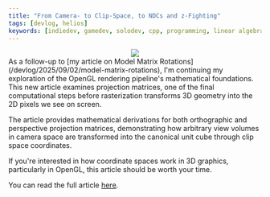 ```yaml
---
title: "From Camera- to Clip-Space, to NDCs and z-Fighting"
tags: [devlog, helios]
keywords: [indiedev, gamedev, solodev, cpp, programming, linear algebra, computer graphics, indiegames]
---
```



<center>
<img style={{mixBlendMode:"screen",filter:"invert(1)"}} src={CubeOrthoIso} />
</center>
As a follow-up to [my article on Model Matrix Rotations](/devlog/2025/09/02/model-matrix-rotations), I'm continuing my exploration of the OpenGL rendering pipeline's mathematical foundations. This new article examines projection matrices, one of the final computational steps before rasterization transforms 3D geometry into the 2D pixels we see on screen.

 <!--truncate-->

The article provides mathematical derivations for both orthographic and perspective projection matrices, demonstrating how arbitrary view volumes in camera space are transformed into the canonical unit cube through clip space coordinates.

If you're interested in how coordinate spaces work in 3D graphics, particularly in OpenGL, this article should be worth your time.

You can read the full article [here](https://thorsten.suckow-homberg.de/docs/articles/computer-graphics/from-camera-to-clip-space-derivation-of-the-projection-matrices).


<SocialLinks />
